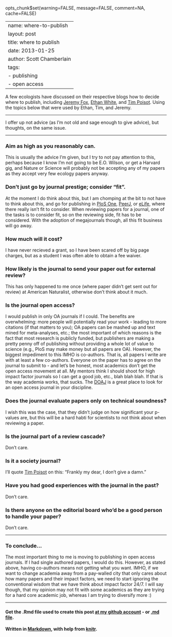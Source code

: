 opts_chunk$set(warning=FALSE, message=FALSE, comment=NA, cache=FALSE)

---
name: where-to-publish
layout: post
title: where to publish
date: 2013-01-25
author: Scott Chamberlain
tags: 
- publishing
- open access
---

A few ecologists have discussed on their respective blogs how to decide where to publish, including [Jeremy Fox](http://dynamicecology.wordpress.com/2013/01/24/advice-how-to-decide-where-to-submit-your-paper/), [Ethan White](http://jabberwocky.weecology.org/2013/01/24/some-alternative-advice-on-how-to-decide-where-to-submit-your-paper/), and [Tim Poisot](http://timotheepoisot.fr/2013/01/24/where-to-submit/). Using the topics below that were used by Ethan, Tim, and Jeremy. 

*****************

I offer up not advice (as I'm not old and sage enough to give advice), but thoughts, on the same issue.

*****************

### Aim as high as you reasonably can.  
This is usually the advice I'm given, but I try to not pay attention to this, perhaps because I know I'm not going to be E.O. Wilson, or get a Harvard gig, and Nature or Science will probably not be accepting any of my papers as they accept very few ecology papers anyway.

### Don’t just go by journal prestige; consider “fit”.  
At the moment I do think about this, but I am chomping at the bit to not have to think about this, and go for publishing in [PloS One](http://www.plosone.org/), [PeerJ](https://peerj.com/), or [eLife](http://elife.elifesciences.org/), where there really isn't fit to consider. When reviewing papers for a journal, one of the tasks is to consider fit, so on the reviewing side, fit has to be considered. With the adoption of megajournals though, all this fit business will go away. 

### How much will it cost?  
I have never recieved a grant, so I have been scared off by big page charges, but as a student I was often able to obtain a fee waiver.

### How likely is the journal to send your paper out for external review? 
This has only happened to me once (where paper didn't get sent out for review) at American Naturalist, otherwise don't think about it much.

### Is the journal open access?  
I would publish in only OA journals if I could. The benefits are overwhelming: more people will potentially read your work - leading to more citations (if that matters to you); OA papers can be mashed up and text mined for meta-analyses, etc.; the most important of which reasons is the fact that most research is publicly funded, but publishers are making a pretty penny off of publishing without providing a whole lot of value to science (e.g., PloS may make money but all papers are OA). However, the biggest impediment to this IMHO is co-authors. That is, all papers I write are with at least a few co-authors. Everyone on the paper has to agree on the journal to submit to - and let's be honest, most academics don't get the open access movement at all. My mentors think I should shoot for high impact factor journals so I can get a good job, etc., blah blah blah.  If that is the way academia works, that sucks. The [DOAJ](http://www.doaj.org/) is a great place to look for an open access journal in your discipline. 

### Does the journal evaluate papers only on technical soundness? 
I wish this was the case, that they didn't judge on how significant your p-values are, but this will be a hard habti for scientists to not think about when reviewing a paper.

### Is the journal part of a review cascade? 
Don't care.

### Is it a society journal? 
I'll quote [Tim Poisot](http://timotheepoisot.fr/2013/01/24/where-to-submit/) on this: "Frankly my dear, I don't give a damn."

### Have you had good experiences with the journal in the past?  
Don't care.

### Is there anyone on the editorial board who’d be a good person to handle your paper? 
Don't care.

*****************

### To conclude...
The most important thing to me is moving to publishing in open access journals. If I had single authored papers, I would do this. However, as stated above, having co-authors means not getting what you want.  IMHO, if we want to change academia away from a pay-walled city that only cares about how many papers and their impact factors, we need to start ignoring the conventional wisdom that we have think about impact factor 24/7.  I will say though, that my opinion may not fit with some academics as they are trying for a hard core academic job, whereas I am trying to diversify more :)


*********
#### Get the .Rmd file used to create this post [at my github account](https://github.com/SChamberlain/scott/blob/gh-pages/_drafts/2013-01-25-where-to-publish.Rmd) - or [.md file](https://github.com/SChamberlain/scott/blob/gh-pages/_posts/2013-01-25-where-to-publish.md).

#### Written in [Markdown](http://daringfireball.net/projects/markdown/), with help from [knitr](http://yihui.name/knitr/).